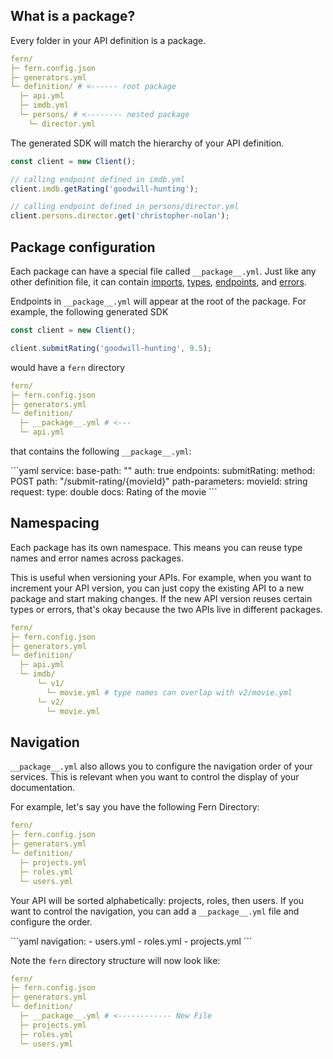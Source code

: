 ## What is a package?

Every folder in your API definition is a package.

```yaml
fern/
├─ fern.config.json
├─ generators.yml
└─ definition/ # <------ root package
  ├─ api.yml
  ├─ imdb.yml
  └─ persons/ # <-------- nested package
    └─ director.yml
```

The generated SDK will match the hierarchy of your API definition.

```ts
const client = new Client();

// calling endpoint defined in imdb.yml
client.imdb.getRating('goodwill-hunting');

// calling endpoint defined in persons/director.yml
client.persons.director.get('christopher-nolan');
```

## Package configuration

Each package can have a special file called `__package__.yml`. Just like any
other definition file, it can contain [imports](/overview/define-your-api/ferndef/imports),
[types](/overview/define-your-api/ferndef/types), [endpoints](/overview/define-your-api/ferndef/endpoints),
and [errors](/overview/define-your-api/ferndef/errors).

Endpoints in `__package__.yml` will appear at the root of the package.
For example, the following generated SDK

```ts
const client = new Client();

client.submitRating('goodwill-hunting', 9.5);
```

would have a `fern` directory

```yaml
fern/
├─ fern.config.json
├─ generators.yml
└─ definition/
  ├─ __package__.yml # <---
  └─ api.yml
```

that contains the following `__package__.yml`:

<CodeBlock title="__package__.yml">
```yaml 
service:
  base-path: ""
  auth: true
  endpoints:
    submitRating:
      method: POST
      path: "/submit-rating/{movieId}"
      path-parameters:
        movieId: string
      request:
        type: double
        docs: Rating of the movie
```
</CodeBlock>

## Namespacing

Each package has its own namespace. This means you can reuse type names and
error names across packages.

This is useful when versioning your APIs. For example, when you want to
increment your API version, you can just copy the existing API
to a new package and start making changes. If the new API version reuses
certain types or errors, that's okay because the two APIs live in different
packages.

```yaml
fern/
├─ fern.config.json
├─ generators.yml
└─ definition/
  ├─ api.yml
  └─ imdb/
      └─ v1/
        └─ movie.yml # type names can overlap with v2/movie.yml
      └─ v2/
        └─ movie.yml
```

## Navigation

`__package__.yml` also allows you to configure the navigation order
of your services. This is relevant when you want to control the display
of your documentation.

For example, let's say you have the following Fern Directory:

```yaml
fern/
├─ fern.config.json
├─ generators.yml
└─ definition/
  ├─ projects.yml
  ├─ roles.yml
  └─ users.yml
```

Your API will be sorted alphabetically: projects, roles, then users. If you
want to control the navigation, you can add a `__package__.yml` file
and configure the order.

<CodeBlock title="__package__.yml">
```yaml
navigation: 
  - users.yml
  - roles.yml
  - projects.yml
```
</CodeBlock>


Note the `fern` directory structure will now look like:

```yaml
fern/
├─ fern.config.json
├─ generators.yml
└─ definition/
  ├─ __package__.yml # <------------ New File
  ├─ projects.yml
  ├─ roles.yml
  └─ users.yml
```
